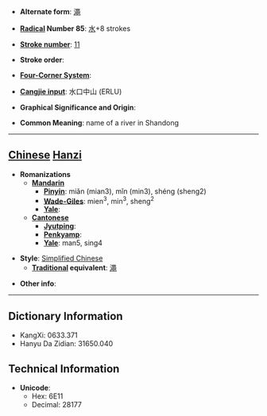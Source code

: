 * '''Alternate form''': [[澠]]

* '''[[Wiktionary:Chinese radical index| Radical]] Number 85''': [[Wiktionary:Chinese radical index 水|水]]+8 strokes

* '''[[Wiktionary:Chinese total strokes index|Stroke number]]''': [[Wiktionary:Chinese total strokes index 11|11]]

* '''Stroke order''': 

* '''[[Wiktionary:Chinese four corner index|Four-Corner System]]''': 

* '''[[Wiktionary:Chinese Cangjie index|Cangjie input]]''': 水口中山 (ERLU)

* '''Graphical Significance and Origin''': 

* '''Common Meaning''': name of a river in Shandong

----

== [[Chinese]] [[Hanzi]] ==

* '''Romanizations'''
** '''[[Mandarin]]'''
*** '''[[Pinyin]]''': miǎn (mian3), mǐn (min3), shéng (sheng2)
*** '''[[Wade-Giles]]''': mien<sup>3</sup>, min<sup>3</sup>, sheng<sup>2</sup>
*** '''[[Yale]]''': 
** '''[[Cantonese]]'''
*** '''[[Jyutping]]''':
*** '''[[Penkyamp]]''': 
*** '''[[Yale]]''': man5, sing4

* '''Style''': [[Simplified Chinese]] 
** '''[[Traditional Chinese|Traditional]] equivalent''': [[澠]]

* '''Other info''': 

----

== Dictionary Information ==

* KangXi: 0633.371
* Hanyu Da Zidian: 31650.040

== Technical Information ==

* '''Unicode''':
** Hex: 6E11
** Decimal: 28177